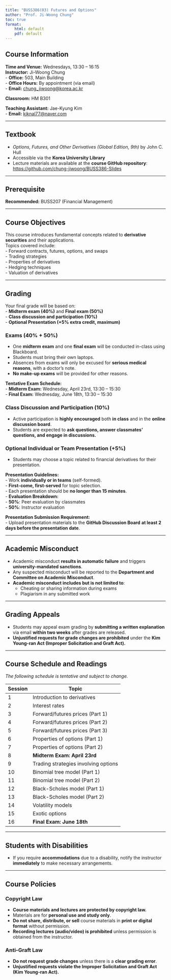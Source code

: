 ```yaml
---
title: "BUSS386(03) Futures and Options"
author: "Prof. Ji-Woong Chung"
toc: true
format: 
    html: default
    pdf: default
---
```




## Course Information  



**Time and Venue:** Wednesdays, 13:30 – 16:15  
**Instructor:** Ji-Woong Chung  
- **Office:** 503, Main Building  
- **Office Hours:** By appointment (via email)  
- **Email:** [chung_jiwoong@korea.ac.kr](mailto:chung_jiwoong@korea.ac.kr)  

**Classroom:** HM B301  

**Teaching Assistant:** Jae-Kyung Kim  
- **Email:** [kjknal77@naver.com](mailto:kjknal77@naver.com)  

---

## Textbook  
- *Options, Futures, and Other Derivatives (Global Edition, 9th)* by John C. Hull  
- Accessible via the **Korea University Library**  
- Lecture materials are available at the **course GitHub repository**: [https://github.com/chung-jiwoong/BUSS386-Slides](https://github.com/chung-jiwoong/BUSS386-Slides)

---

## Prerequisite  
**Recommended:** BUSS207 (Financial Management)  

---

## Course Objectives  
This course introduces fundamental concepts related to **derivative securities** and their applications.  
Topics covered include:  
- Forward contracts, futures, options, and swaps  
- Trading strategies  
- Properties of derivatives  
- Hedging techniques  
- Valuation of derivatives  

---

## Grading  
Your final grade will be based on:  
- **Midterm exam (40%)** and **Final exam (50%)**  
- **Class discussion and participation (10%)**  
- **Optional Presentation (+5% extra credit, maximum)**  

### Exams (40% + 50%)  
- One **midterm exam** and one **final exam** will be conducted in-class using Blackboard.  
- Students must bring their own laptops.  
- Absences from exams will only be excused for **serious medical reasons**, with a doctor’s note.  
- **No make-up exams** will be provided for other reasons.  

**Tentative Exam Schedule:**  
- **Midterm Exam:** Wednesday, April 23rd, 13:30 – 15:30  
- **Final Exam:** Wednesday, June 18th, 13:30 – 15:30  

### Class Discussion and Participation (10%)  
- Active participation is **highly encouraged** both **in class** and in the **online discussion board**.  
- Students are expected to **ask questions, answer classmates’ questions, and engage in discussions.**   

### Optional Individual or Team Presentation (+5%)  
- Students may choose a topic related to financial derivatives for their presentation.

**Presentation Guidelines:**  
- Work **individually or in teams** (self-formed).  
- **First-come, first-served** for topic selection.  
- Each presentation should be **no longer than 15 minutes**.  
- **Evaluation Breakdown:**  
  - **50%**: Peer evaluation by classmates  
  - **50%**: Instructor evaluation  

**Presentation Submission Requirement:**  
- Upload presentation materials to the **GitHub Discussion Board** **at least 2 days before the presentation date**.  

---

## Academic Misconduct  
- Academic misconduct **results in automatic failure** and triggers **university-mandated sanctions**.  
- Any suspected misconduct will be reported to the **Department and Committee on Academic Misconduct**.  
- **Academic misconduct includes but is not limited to**:  
  - Cheating or sharing information during exams  
  - Plagiarism in any submitted work  

---

## Grading Appeals  
- Students may appeal exam grading by **submitting a written explanation** via email **within two weeks** after grades are released.  
- **Unjustified requests for grade changes are prohibited** under the **Kim Young-ran Act (Improper Solicitation and Graft Act).**  

---

## Course Schedule and Readings  
*The following schedule is tentative and subject to change.*  

| **Session** | **Topic** |
|------------|-----------|
| 1 | Introduction to derivatives |
| 2 | Interest rates |
| 3 | Forward/futures prices (Part 1) |
| 4 | Forward/futures prices (Part 2) |
| 5 | Forward/futures prices (Part 3) |
| 6 | Properties of options (Part 1) |
| 7 | Properties of options (Part 2) |
| 8 | **Midterm Exam: April 23rd** |
| 9 | Trading strategies involving options |
| 10 | Binomial tree model (Part 1) |
| 11 | Binomial tree model (Part 2) |
| 12 | Black-Scholes model (Part 1) |
| 13 | Black-Scholes model (Part 2) |
| 14 | Volatility models |
| 15 | Exotic options |
| 16 | **Final Exam: June 18th** |

---

## Students with Disabilities  
- If you require **accommodations** due to a disability, notify the instructor **immediately** to make necessary arrangements.  

---

## Course Policies  

### Copyright Law  
- **Course materials and lectures are protected by copyright law.**  
- Materials are for **personal use and study only**.  
- **Do not share, distribute, or sell** course materials in **print or digital format** without permission.  
- **Recording lectures (audio/video) is prohibited** unless permission is obtained from the instructor.  

### Anti-Graft Law  
- **Do not request grade changes** unless there is a **clear grading error**.  
- **Unjustified requests violate the Improper Solicitation and Graft Act (Kim Young-ran Act).**  
